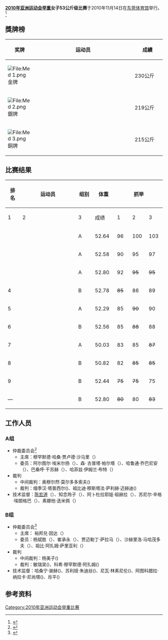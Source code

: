 {{2010年亚运会举重}}
'''[[2010年亚洲运动会|2010年亚洲运动会]][[2010年亚洲运动会举重比赛|举重]]女子53公斤级比赛'''于2010年11月14日在[[东莞体育馆|东莞体育馆]]举行。<ref>{{Cite web |url=http://www.gz2010.cn/info/CHN_CHN/ZZ/ZZS103A_WL@@@@@@@@@@@@@@@CHN.html |title=举重 - 项目相关信息 |accessdate=2011-12-26 |archive-date=2016-09-24 |archive-url=https://web.archive.org/web/20160924012706/http://www.gz2010.cn/info/CHN_CHN/ZZ/ZZS103A_WL@@@@@@@@@@@@@@@CHN.html |dead-url=no }}</ref>
==獎牌榜==
{| class="wikitable" style="font-size:90%;" width=400
|- bgcolor="#efefef"
! width=80| 奖牌
! width=400|运动员
! width=100| 成績
|-
| bgcolor="gold" | [[File:Med_1.png|File:Med 1.png]] 金牌
| {{flagIOC2athlete|[[李萍_(举重运动员)|李萍]]|CHN|2010年亚洲运动会}} || 230公斤
|-
| bgcolor="silver" | [[File:Med_2.png|File:Med 2.png]] 銀牌
| {{flagIOC2athlete|[[祖利菲娅·钦尚洛|祖利菲娅·钦尚洛]]|KAZ|2010年亚洲运动会}} || 219公斤
|-
| bgcolor="cc9966" | [[File:Med_3.png|File:Med 3.png]] 銅牌
| {{flagIOC2athlete|[[巴帕瓦迪·乍伦拉达那达拉恭|巴帕瓦迪·乍伦拉达那达拉恭]]|THA|2010年亚洲运动会}} || 215公斤
|}

==比赛结果==
{|class = "wikitable" style="text-align:center;"
! rowspan=2 width=40|排名
! rowspan=2 width=250|运动员
! rowspan=2 width=50|组别
! rowspan=2 width=60|体重
!colspan=4| 抓举
!colspan=4| 挺举
!rowspan=2 width=60| 总成绩
|-
! width=40|1
! width=40|2
! width=40|3
! width=55|成绩
! width=40|1
! width=40|2
! width=40|3
! width=55|成绩
|-
|{{Gold1}}
|align=left| {{flagIOC2athlete|[[李萍_(举重运动员)|李萍]]|CHN|2010年亚洲运动会}} || A || 52.64 || 96 || 100 || 103 || 103 '''[[举重世界纪录列表|WR]]''' || 123 || 127 || <s>130</s> || 127 '''[[举重亚运会纪录列表|GR]]''' || 230 '''[[举重世界纪录列表|WR]]'''
|-
|{{Silver2}}
|align=left| {{flagIOC2athlete|[[祖利菲娅·钦尚洛|祖利菲娅·钦尚洛]]|KAZ|2010年亚洲运动会}} || A || 52.58 || 90 || 95 || 97 || 97 || 122 || <s>130</s> || <s>130</s> || 122 || 219
|-
|{{Bronze3}}
|align=left| {{flagIOC2athlete|[[巴帕瓦迪·乍伦拉达那达拉恭|巴帕瓦迪·乍伦拉达那达拉恭]]|THA|2010年亚洲运动会}} || A || 52.80 || 92 || <s>95</s> || <s>95</s> || 92 || 120 || 123 || <s>125</s> || 123 || 215
|-
| 4
|align=left| {{flagIOC2athlete|[[芝特拉·费布里安蒂|芝特拉·费布里安蒂]]|INA|2010年亚洲运动会}} || B || 52.78 || <s>85</s> || 86 || 89 || 89 || 106 || 110 || 113 || 113 || 202
|-
| 5
|align=left| {{flagIOC2athlete|[[于伟丽|于伟丽]]|HKG|2010年亚洲运动会}} || A || 52.29 || 85 || <s>90</s> || 90 || 90 || 107 || <s>112</s> || <s>112</s> || 107 || 197
|-
| 6
|align=left| {{flagIOC2athlete|[[许淑净|许淑净]]|TPE|2010年亚洲运动会}} || B || 52.56 || 85 || <s>88</s> || 88 || 88 || 105 || 108 || <s>111</s> || 108 || 196
|-
| 7
|align=left| {{flagIOC2athlete|[[三宅宏美|三宅宏美]]|JPN|2010年亚洲运动会}} || A || 50.03 || 83 || 85 || <s>87</s> || 85 || 105 || — || — || 105 || 190
|-
| 8
|align=left| {{flagIOC2athlete|[[埃丹达伦|埃丹达伦]]|MYA|2010年亚洲运动会}} || B || 50.82 || 82 || <s>85</s> || <s>85</s> || 82 || <s>100</s> || 100 || 105 || 105 || 187
|-
| 9
|align=left| {{flagIOC2athlete|[[阮氏翠|阮氏翠]]|VIE|2010年亚洲运动会}} || B || 52.44 || <s>75</s> || <s>75</s> || 75 || 75 || 105 || <s>110</s> || <s>112</s> || 105 || 180
|-
|—
|align=left| {{flagIOC2athlete|[[方秝錞|方秝錞]]|TPE|2010年亚洲运动会}} || B || 52.80 || <s>80</s> || 80 || <s>83</s> || 80 || <s>103</s> || <s>103</s> || <s>103</s> || — || NM
|}
==工作人员==
===A组===
*仲裁委员会<ref>{{cite web|url=http://www.gz2010.cn/info/CHN_CHN/WL/WLR151A_WLW053053A@@@@@@@CHN.html| language=zh-cn | title=女子53公斤级 A组   |publisher=2010年广州亚运会官方网站 |accessdate=2011-12-26 }}</ref>
**主席：穆罕默德·哈桑·贾卢德·沙马里（{{IRQ}}）
**委员：阿尔图尔·埃米尔扬（{{TKM}}）、森· 古普塔·帕尔塔（{{NEP}}）、哈鲁通·乔巴尼安（{{LIB}}）、巴桑呼·干苏赫（{{MGL}}）、哈菲兹·伊姆兰·布特（{{PAK}}）
*裁判
**中间裁判：奥穆尔然·莫尔多多索夫({{KGZ}})
**裁判：缅季汉·塔普西尔({{KAZ}})、祖比迪·穆斯塔法·萨利赫·迈赫迪({{IRQ}})
*技术监督：[[陈宏道|陈宏道]]（{{CHN}}）、知念玲子（{{JPN}}）、阿卜杜拉耶娃·祖赫拉（{{UZB}}）、苏尼尔·辛格·埃朗格巴（{{IND}}）、素娜他·迭米佩（{{THA}}）
===B组===
*仲裁委员会<ref>{{cite web |url=http://www.gz2010.cn/info/CHN_CHN/WL/WLR151A_WLW053053B@@@@@@@CHN.html |language=zh-cn |title=女子53公斤级 B组 |publisher=2010年广州亚运会官方网站 |accessdate=2011-12-26 |archive-date=2019-02-14 |archive-url=https://web.archive.org/web/20190214054224/http://www.gz2010.cn/info/CHN_CHN/WL/WLR151A_WLW053053B@@@@@@@CHN.html |dead-url=no }}</ref>
**主席： 裕邦兑·因达（{{THA}}）
**委员：杨斌胜（{{CHN}}）、崔承永（{{KOR}}）、贾迈勒丁·萨拉马（{{SYR}}）、沙赫里洛·马哈茂多夫（{{UZB}}）、祖比·阿扎姆·萨里亚利（{{JOR}}）
*裁判
**中间裁判：杨美子({{TPE}})
**裁判：敏瑞吴({{MYA}})、科希·穆罕默德·阿扎姆({{AFG}})
*技术监督：哈桑宁·谢赫({{SYR}})、苏利娅·朱迪丝({{PHI}})、尼瓦·林素尼伦({{THA}})、阿图科腊拉·纳拉卡·尼尚塔({{SRI}})、肖平({{CHN}})

==参考资料==
{{reflist|2}}

[[Category:2010年亚洲运动会举重比赛|Category:2010年亚洲运动会举重比赛]]